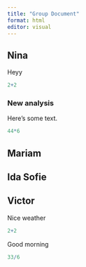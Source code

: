 ```yaml
---
title: "Group Document"
format: html
editor: visual
---
```


## Nina

Heyy

```r
2+2
```

### New analysis

Here's some text.

```r
44*6
```

## Mariam

## Ida Sofie

## Victor

Nice weather

```r

2+2
```

Good morning

```r

33/6
```
